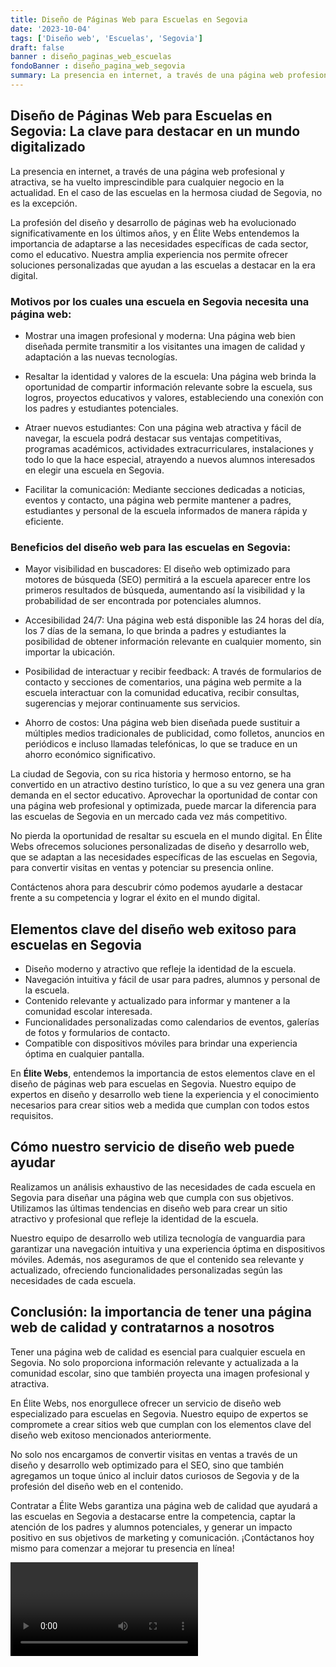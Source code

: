 ```yaml
---
title: Diseño de Páginas Web para Escuelas en Segovia
date: '2023-10-04'
tags: ['Diseño web', 'Escuelas', 'Segovia']
draft: false
banner : diseño_paginas_web_escuelas
fondoBanner : diseño_pagina_web_segovia
summary: La presencia en internet, a través de una página web profesional y atractiva, se ha vuelto imprescindible para cualquier negocio en la actualidad. En el caso de las escuelas en la hermosa ciudad de Segovia, no es la excepción. 
---
```


## **Diseño de Páginas Web para Escuelas en Segovia**: La clave para destacar en un mundo digitalizado

La presencia en internet, a través de una página web profesional y atractiva, se ha vuelto imprescindible para cualquier negocio en la actualidad. En el caso de las escuelas en la hermosa ciudad de Segovia, no es la excepción. 

La profesión del diseño y desarrollo de páginas web ha evolucionado significativamente en los últimos años, y en Élite Webs entendemos la importancia de adaptarse a las necesidades específicas de cada sector, como el educativo. Nuestra amplia experiencia nos permite ofrecer soluciones personalizadas que ayudan a las escuelas a destacar en la era digital.

### Motivos por los cuales una escuela en Segovia necesita una página web:

- Mostrar una imagen profesional y moderna: Una página web bien diseñada permite transmitir a los visitantes una imagen de calidad y adaptación a las nuevas tecnologías.

- Resaltar la identidad y valores de la escuela: Una página web brinda la oportunidad de compartir información relevante sobre la escuela, sus logros, proyectos educativos y valores, estableciendo una conexión con los padres y estudiantes potenciales.

- Atraer nuevos estudiantes: Con una página web atractiva y fácil de navegar, la escuela podrá destacar sus ventajas competitivas, programas académicos, actividades extracurriculares, instalaciones y todo lo que la hace especial, atrayendo a nuevos alumnos interesados en elegir una escuela en Segovia.

- Facilitar la comunicación: Mediante secciones dedicadas a noticias, eventos y contacto, una página web permite mantener a padres, estudiantes y personal de la escuela informados de manera rápida y eficiente.

### Beneficios del diseño web para las escuelas en Segovia:

- Mayor visibilidad en buscadores: El diseño web optimizado para motores de búsqueda (SEO) permitirá a la escuela aparecer entre los primeros resultados de búsqueda, aumentando así la visibilidad y la probabilidad de ser encontrada por potenciales alumnos.

- Accesibilidad 24/7: Una página web está disponible las 24 horas del día, los 7 días de la semana, lo que brinda a padres y estudiantes la posibilidad de obtener información relevante en cualquier momento, sin importar la ubicación.

- Posibilidad de interactuar y recibir feedback: A través de formularios de contacto y secciones de comentarios, una página web permite a la escuela interactuar con la comunidad educativa, recibir consultas, sugerencias y mejorar continuamente sus servicios.

- Ahorro de costos: Una página web bien diseñada puede sustituir a múltiples medios tradicionales de publicidad, como folletos, anuncios en periódicos e incluso llamadas telefónicas, lo que se traduce en un ahorro económico significativo.

La ciudad de Segovia, con su rica historia y hermoso entorno, se ha convertido en un atractivo destino turístico, lo que a su vez genera una gran demanda en el sector educativo. Aprovechar la oportunidad de contar con una página web profesional y optimizada, puede marcar la diferencia para las escuelas de Segovia en un mercado cada vez más competitivo.

No pierda la oportunidad de resaltar su escuela en el mundo digital. En Élite Webs ofrecemos soluciones personalizadas de diseño y desarrollo web, que se adaptan a las necesidades específicas de las escuelas en Segovia, para convertir visitas en ventas y potenciar su presencia online.

Contáctenos ahora para descubrir cómo podemos ayudarle a destacar frente a su competencia y lograr el éxito en el mundo digital.

<GifSeo />

<Cta />

## Elementos clave del diseño web exitoso para escuelas en Segovia

- Diseño moderno y atractivo que refleje la identidad de la escuela.
- Navegación intuitiva y fácil de usar para padres, alumnos y personal de la escuela.
- Contenido relevante y actualizado para informar y mantener a la comunidad escolar interesada.
- Funcionalidades personalizadas como calendarios de eventos, galerías de fotos y formularios de contacto.
- Compatible con dispositivos móviles para brindar una experiencia óptima en cualquier pantalla.

En **Élite Webs**, entendemos la importancia de estos elementos clave en el diseño de páginas web para escuelas en Segovia. Nuestro equipo de expertos en diseño y desarrollo web tiene la experiencia y el conocimiento necesarios para crear sitios web a medida que cumplan con todos estos requisitos.

## Cómo nuestro servicio de diseño web puede ayudar

Realizamos un análisis exhaustivo de las necesidades de cada escuela en Segovia para diseñar una página web que cumpla con sus objetivos. Utilizamos las últimas tendencias en diseño web para crear un sitio atractivo y profesional que refleje la identidad de la escuela.

Nuestro equipo de desarrollo web utiliza tecnología de vanguardia para garantizar una navegación intuitiva y una experiencia óptima en dispositivos móviles. Además, nos aseguramos de que el contenido sea relevante y actualizado, ofreciendo funcionalidades personalizadas según las necesidades de cada escuela.

## Conclusión: la importancia de tener una página web de calidad y contratarnos a nosotros

Tener una página web de calidad es esencial para cualquier escuela en Segovia. No solo proporciona información relevante y actualizada a la comunidad escolar, sino que también proyecta una imagen profesional y atractiva.

En Élite Webs, nos enorgullece ofrecer un servicio de diseño web especializado para escuelas en Segovia. Nuestro equipo de expertos se compromete a crear sitios web que cumplan con los elementos clave del diseño web exitoso mencionados anteriormente.

No solo nos encargamos de convertir visitas en ventas a través de un diseño y desarrollo web optimizado para el SEO, sino que también agregamos un toque único al incluir datos curiosos de Segovia y de la profesión del diseño web en el contenido.

Contratar a Élite Webs garantiza una página web de calidad que ayudará a las escuelas en Segovia a destacarse entre la competencia, captar la atención de los padres y alumnos potenciales, y generar un impacto positivo en sus objetivos de marketing y comunicación. ¡Contáctanos hoy mismo para comenzar a mejorar tu presencia en línea!

<Video />

<CtaBot job='Escuelas' city='Segovia'/>

<Gmaps query='Segovia+españa+maps' />
